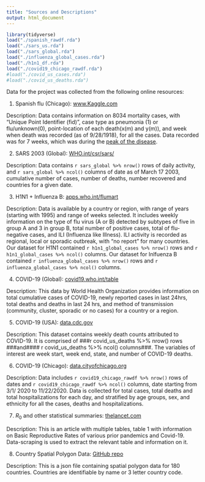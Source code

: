 ```yaml
---
title: "Sources and Descriptions"
output: html_document
---
```


```r
library(tidyverse)
load("./spanish_rawdf.rda")
load("./sars_us.rda")
load("./sars_global.rda")
load("./influenza_global_cases.rda")
load("./h1n1_df.rda")
load("./covid19_chicago_rawdf.rda")
#load("./covid_us_cases.rda")
#load("./covid_us_deaths.rda")
```

Data for the project was collected from the following online resources:

1. Spanish flu (Chicago):  [www.Kaggle.com](https://www.kaggle.com/thepodclub/spanish-flu-dataset)

Description: Data contains information on 8034 mortality cases, with "Unique Point Identifier (fid)", case type as pneumonia (1) or flu/unknown(0), point-location of each death(x(m) and y(m)), and week when death was recorded (as of 9/28/1918), for all the cases. Data recorded was for 7 weeks, which was during the [peak of the disease](cdc.gov/flu/pandemic-resources/1918-commemoration/three-waves.htm). 


2. SARS 2003 (Global): [WHO.int/csr/sars/](https://www.who.int/health-topics/severe-acute-respiratory-syndrome#tab=tab_1)

Description: Data contains `r sars_global %>% nrow()` rows of daily activity, and `r sars_global %>% ncol()` columns of date as of March 17 2003, cumulative number of cases, number of deaths, number recovered and countries for a given date.


3. H1N1 + Influenza B: [apps.who.int/flumart](https://apps.who.int/flumart/Default?ReportNo=12)

Description: Data is available by a country or region, with range of years (starting with 1995) and range of weeks selected. It includes weekly information on the type of flu virus (A or B) detected by subtypes of five in group A and 3 in group B, total number of positive cases, total of flu-negative cases, and ILI (Influenza like Illness). ILI activity is recorded as regional, local or sporadic outbreak,  with “no report” for many countries. Our dataset for H1N1 contained `r h1n1_global_cases %>% nrow()` rows and `r h1n1_global_cases %>% ncol()` columns. Our dataset for Inlfuenza B contained `r influenza_global_cases %>% nrow()` rows and `r influenza_global_cases %>% ncol()` columns.


4. COVID-19 (Global): [covid19.who.int/table](https://covid19.who.int/table)

Description: This data by World Health Organization provides information on total cumulative cases of COVID-19, newly reported cases in last 24hrs, total deaths and deaths in last 24 hrs, and method of transmission (community, cluster, sporadic or no cases) for a country or a region.


5. COVID-19 (USA): [data.cdc.gov](https://data.cdc.gov/NCHS/Provisional-COVID-19-Death-Counts-by-Week-Ending-D/r8kw-7aab)

Description: This dataset contains weekly death counts attributed to COVID-19. It is comprised of ###r covid_us_deaths %>% nrow() rows ###and#### r covid_us_deaths %>% ncol() columns###. The variables of interest are week start, week end, state, and number of COVID-19 deaths.


6. COVID-19 (Chicago): [data.cityofchicago.org](https://data.cityofchicago.org/Health-Human-Services/COVID-19-Daily-Cases-Deaths-and-Hospitalizations/naz8-j4nc/data)

Description: Data includes `r covid19_chicago_rawdf %>% nrow()` rows of dates and `r covid19_chicago_rawdf %>% ncol()` columns, date starting from 3/1/ 2020 to 11/22/2020. Data is collected for total cases, total deaths and total hospitalizations for each day, and stratified by age groups, sex, and ethnicity  for all the cases, deaths and hospitalizations.


7. $R_0$ and other statistical summaries: [thelancet.com](https://www.thelancet.com/journals/laninf/article/PIIS1473-3099(20)30484-9/fulltext)

Description: This is an article with multiple tables, table 1 with information on Basic Reproductive Rates of various prior pandemics and Covid-19. Data-scraping is used to extract the relevant table and information on it.

8. Country Spatial Polygon Data: [GitHub repo](https://github.com/johan/world.geo.json)

Description: This is a json file containing spatial polygon data for 180 countries. Countries are identifiable by name or 3 letter country code.
